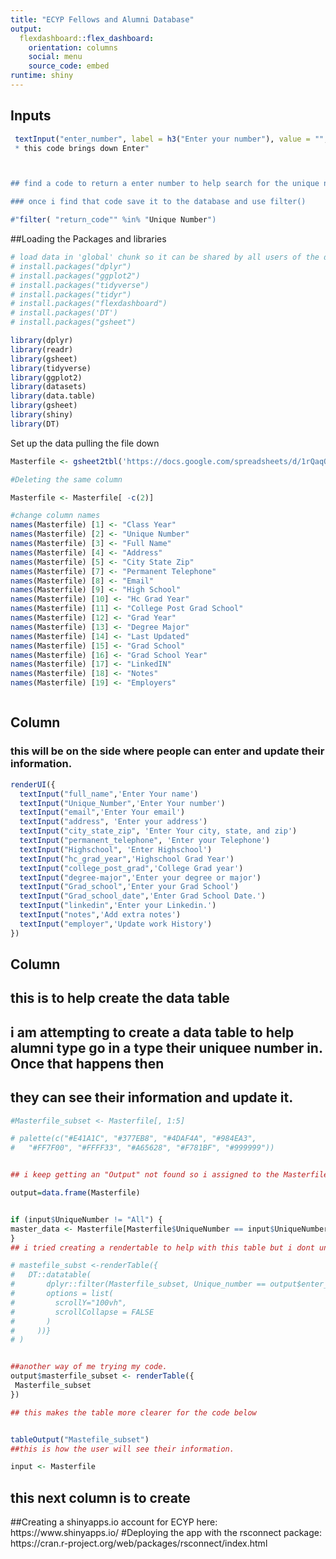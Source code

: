 ```yaml
---
title: "ECYP Fellows and Alumni Database"
output: 
  flexdashboard::flex_dashboard:
    orientation: columns
    social: menu
    source_code: embed
runtime: shiny
---
```


Inputs {.sidebar}
-----------------------------------------------------------------------

```r
 textInput("enter_number", label = h3("Enter your number"), value = "", placeholder = NULL)
 * this code brings down Enter"



## find a code to return a enter number to help search for the unique number. %>%

### once i find that code save it to the database and use filter()

#"filter( "return_code"" %in% "Unique Number")

```
##Loading the Packages and libraries
```r
# load data in 'global' chunk so it can be shared by all users of the dashboard
# install.packages("dplyr")
# install.packages("ggplot2")
# install.packages("tidyverse")
# install.packages("tidyr")
# install.packages("flexdashboard")
# install.packages('DT')
# install.packages("gsheet")

library(dplyr)
library(readr)
library(gsheet)
library(tidyverse)
library(ggplot2)
library(datasets)
library(data.table)
library(gsheet)
library(shiny)
library(DT)
```


Set up the data pulling the file down

```r
Masterfile <- gsheet2tbl('https://docs.google.com/spreadsheets/d/1rQaqQIYLZw1tZnJZQHMNhTf0-zDRH2zWzA6Eo0giP80/edit#gid=1665986408')

#Deleting the same column

Masterfile <- Masterfile[ -c(2)]

#change column names
names(Masterfile) [1] <- "Class Year"
names(Masterfile) [2] <- "Unique Number"
names(Masterfile) [3] <- "Full Name"
names(Masterfile) [4] <- "Address"
names(Masterfile) [5] <- "City State Zip"
names(Masterfile) [7] <- "Permanent Telephone"
names(Masterfile) [8] <- "Email"
names(Masterfile) [9] <- "High School"
names(Masterfile) [10] <- "Hc Grad Year"
names(Masterfile) [11] <- "College Post Grad School"
names(Masterfile) [12] <- "Grad Year"
names(Masterfile) [13] <- "Degree Major"
names(Masterfile) [14] <- "Last Updated"
names(Masterfile) [15] <- "Grad School"
names(Masterfile) [16] <- "Grad School Year"
names(Masterfile) [17] <- "LinkedIN"
names(Masterfile) [18] <- "Notes"
names(Masterfile) [19] <- "Employers"



```

## Column {.sidebar}
### this will be on the side where people can enter and update their information.
```r
renderUI({
  textInput("full_name",'Enter Your name')
  textInput("Unique_Number",'Enter Your number')
  textInput("email",'Enter Your email')
  textInput("address", 'Enter your address')
  textInput("city_state_zip", 'Enter Your city, state, and zip')
  textInput("permanent_telephone", 'Enter your Telephone')
  textInput("Highschool", 'Enter Highschool')
  textInput("hc_grad_year",'Highschool Grad Year')
  textInput("college_post_grad",'College Grad year')
  textInput("degree-major",'Enter your degree or major')
  textInput("Grad_school",'Enter your Grad School')
  textInput("Grad_school_date",'Enter Grad School Date.')
  textInput("linkedin",'Enter your Linkedin.')
  textInput("notes",'Add extra notes')
  textInput("employer",'Update work History')
})
```

## Column 
## this is to help create the data table 
## i am attempting to create a data table to help alumni type go in a type their uniquee number in. Once that happens then 
## they can see their information and update it.

```r

#Masterfile_subset <- Masterfile[, 1:5]

# palette(c("#E41A1C", "#377EB8", "#4DAF4A", "#984EA3",
#   "#FF7F00", "#FFFF33", "#A65628", "#F781BF", "#999999"))


## i keep getting an "Output" not found so i assigned to the Masterfile to try and solve this matter.

output=data.frame(Masterfile)


if (input$UniqueNumber != "All") {
master_data <- Masterfile[Masterfile$UniqueNumber == input$UniqueNumber,]
}
## i tried creating a rendertable to help with this table but i dont understand where the error is going wrong. maybe the output?

# mastefile_subst <-renderTable({
#   DT::datatable(
#       dplyr::filter(Masterfile_subset, Unique_number == output$enter_number,
#       options = list(
#         scrollY="100vh",
#         scrollCollapse = FALSE
#       )
#     ))}
# )


##another way of me trying my code.
output$masterfile_subset <- renderTable({
 Masterfile_subset
})

## this makes the table more clearer for the code below


tableOutput("Mastefile_subset")
##this is how the user will see their information.

input <- Masterfile
```

## this next column is to create
##Creating a shinyapps.io account for ECYP here: https://www.shinyapps.io/
#Deploying the app with the rsconnect package: https://cran.r-project.org/web/packages/rsconnect/index.html

```r














```
